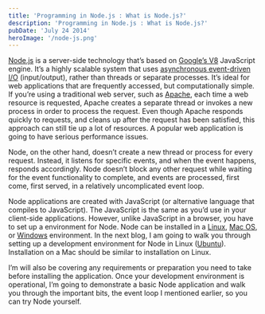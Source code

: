 ```yaml
---
title: 'Programming in Node.js : What is Node.js?'
description: 'Programming in Node.js : What is Node.js?'
pubDate: 'July 24 2014'
heroImage: '/node-js.png'
---
```


<a href="https://nodejs.org/" target="_blank">Node.js</a> is a server-side technology that’s based on <a href="https://github.com/v8/v8" target="_blank">Google’s V8</a> 
JavaScript engine. It’s a highly scalable system that uses <a href="https://en.wikipedia.org/wiki/Asynchronous_I/O" target="_blank">asynchronous event-driven I/O</a> (input/output), 
rather than threads or separate processes. It’s ideal for web applications that are frequently accessed, but computationally simple. 
If you’re using a traditional web server, such as <a href="http://www.apache.org/" target="_blank">Apache</a>, 
each time a web resource is requested, Apache creates a separate thread or invokes a new process in order to process the request. 
Even though Apache responds quickly to requests, and cleans up after the request has been satisfied, this approach can still tie up a lot of resources. 
A popular web application is going to have serious performance issues.

Node, on the other hand, doesn’t create a new thread or process for every request. 
Instead, it listens for specific events, and when the event happens, responds accordingly. 
Node doesn’t block any other request while waiting for the event functionality to complete, 
and events are processed, first come, first served, in a relatively uncomplicated event loop.

Node applications are created with JavaScript (or alternative language that compiles to JavaScript). 
The JavaScript is the same as you’d use in your client-side applications. However, unlike JavaScript in a browser, 
you have to set up a environment for Node. Node can be installed in a <a href="https://en.wikipedia.org/wiki/Linux" target="_blank">Linux</a>, 
<a href="https://en.wikipedia.org/wiki/Macintosh_operating_systems" target="_blank">Mac OS</a>, or <a href="https://en.wikipedia.org/wiki/Microsoft_Windows" target="_blank">Windows</a> environment. 
In the next blog, I am going to walk you through setting up a development environment for Node in Linux (<a href="https://en.wikipedia.org/wiki/Ubuntu_(operating_system)" target="_blank">Ubuntu</a>). 
Installation on a Mac should be similar to installation on Linux.

I’m will also be covering any requirements or preparation you need to take before installing the application. 
Once your development environment is operational, I’m going to demonstrate a basic Node application and walk you 
through the important bits, the event loop I mentioned earlier, so you can try Node yourself.